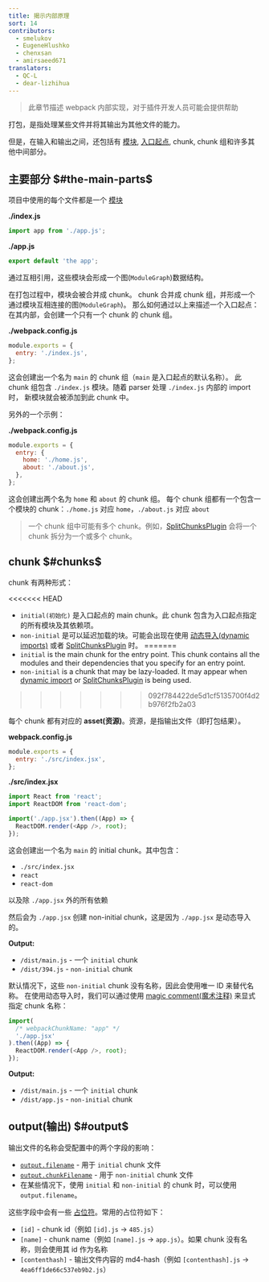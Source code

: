 ```yaml
---
title: 揭示内部原理
sort: 14
contributors:
  - smelukov
  - EugeneHlushko
  - chenxsan
  - amirsaeed671
translators:
  - QC-L
  - dear-lizhihua
---
```


> 此章节描述 webpack 内部实现，对于插件开发人员可能会提供帮助

打包，是指处理某些文件并将其输出为其他文件的能力。

但是，在输入和输出之间，还包括有 [模块](/concepts/modules/), [入口起点](/concepts/entry-points/), chunk, chunk 组和许多其他中间部分。

## 主要部分 $#the-main-parts$

项目中使用的每个文件都是一个 [模块](/concepts/modules/)

**./index.js**

```js
import app from './app.js';
```

**./app.js**

```js
export default 'the app';
```

通过互相引用，这些模块会形成一个图(`ModuleGraph`)数据结构。

在打包过程中，模块会被合并成 chunk。
chunk 合并成 chunk 组，并形成一个通过模块互相连接的图(`ModuleGraph`)。
那么如何通过以上来描述一个入口起点：在其内部，会创建一个只有一个 chunk 的 chunk 组。

**./webpack.config.js**

```js
module.exports = {
  entry: './index.js',
};
```

这会创建出一个名为 `main` 的 chunk 组（`main` 是入口起点的默认名称）。
此 chunk 组包含 `./index.js` 模块。随着 parser 处理 `./index.js` 内部的 import 时， 新模块就会被添加到此 chunk 中。

另外的一个示例：

**./webpack.config.js**

```js
module.exports = {
  entry: {
    home: './home.js',
    about: './about.js',
  },
};
```

这会创建出两个名为 `home` 和 `about` 的 chunk 组。
每个 chunk 组都有一个包含一个模块的 chunk：`./home.js` 对应 `home`，`./about.js` 对应 `about`

> 一个 chunk 组中可能有多个 chunk。例如，[SplitChunksPlugin](/plugins/split-chunks-plugin/) 会将一个 chunk 拆分为一个或多个 chunk。

## chunk $#chunks$

chunk 有两种形式：

<<<<<<< HEAD
- `initial(初始化)` 是入口起点的 main chunk。此 chunk 包含为入口起点指定的所有模块及其依赖项。
- `non-initial` 是可以延迟加载的块。可能会出现在使用 [动态导入(dynamic imports)](/guides/code-splitting/#dynamic-imports) 或者 [SplitChunksPlugin](/plugins/split-chunks-plugin/) 时。
=======
- `initial` is the main chunk for the entry point. This chunk contains all the modules and their dependencies that you specify for an entry point.
- `non-initial` is a chunk that may be lazy-loaded. It may appear when [dynamic import](/guides/code-splitting/#dynamic-imports) or [SplitChunksPlugin](/plugins/split-chunks-plugin/) is being used.
>>>>>>> 092f784422de5d1cf5135700f4d2b976f2fb2a03

每个 chunk 都有对应的 **asset(资源)**。资源，是指输出文件（即打包结果）。

**webpack.config.js**

```js
module.exports = {
  entry: './src/index.jsx',
};
```

**./src/index.jsx**

```js
import React from 'react';
import ReactDOM from 'react-dom';

import('./app.jsx').then((App) => {
  ReactDOM.render(<App />, root);
});
```

这会创建出一个名为 `main` 的 initial chunk。其中包含：

- `./src/index.jsx`
- `react`
- `react-dom`

以及除 `./app.jsx` 外的所有依赖

然后会为 `./app.jsx` 创建 non-initial chunk，这是因为 `./app.jsx` 是动态导入的。

**Output:**

- `/dist/main.js` - 一个 `initial` chunk
- `/dist/394.js` - `non-initial` chunk

默认情况下，这些 `non-initial` chunk 没有名称，因此会使用唯一 ID 来替代名称。
在使用动态导入时，我们可以通过使用 [magic comment(魔术注释)](/api/module-methods/#magic-comments) 来显式指定 chunk 名称：

```js
import(
  /* webpackChunkName: "app" */
  './app.jsx'
).then((App) => {
  ReactDOM.render(<App />, root);
});
```

**Output:**

- `/dist/main.js` - 一个 `initial` chunk
- `/dist/app.js` - `non-initial` chunk

## output(输出) $#output$

输出文件的名称会受配置中的两个字段的影响：

- [`output.filename`](/configuration/output/#outputfilename) - 用于 `initial` chunk 文件
- [`output.chunkFilename`](/configuration/output/#outputchunkfilename) - 用于 `non-initial` chunk 文件
- 在某些情况下，使用 `initial` 和 `non-initial` 的 chunk 时，可以使用 `output.filename`。

这些字段中会有一些 [占位符](/configuration/output/#template-strings)。常用的占位符如下：

- `[id]` - chunk id（例如 `[id].js` -> `485.js`）
- `[name]` - chunk name（例如 `[name].js` -> `app.js`）。如果 chunk 没有名称，则会使用其 id 作为名称
- `[contenthash]` - 输出文件内容的 md4-hash（例如 `[contenthash].js` -> `4ea6ff1de66c537eb9b2.js`）
